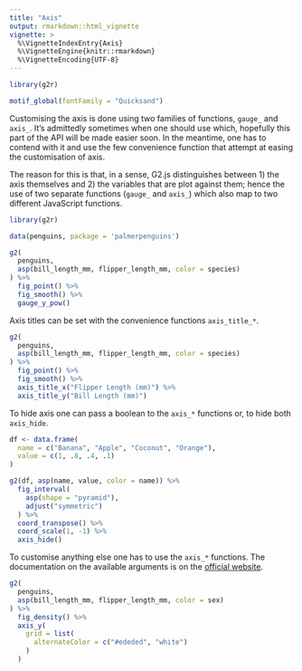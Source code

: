 ```yaml
---
title: "Axis"
output: rmarkdown::html_vignette
vignette: >
  %\VignetteIndexEntry{Axis}
  %\VignetteEngine{knitr::rmarkdown}
  %\VignetteEncoding{UTF-8}
---
```


```r
library(g2r)

motif_global(fontFamily = "Quicksand")
```

Customising the axis is done using two families of functions, `gauge_` and `axis_`. It's admittedly sometimes when one should use which, hopefully this part of the API will be made easier soon. In the meantime, one has to contend with it and use the few convenience function that attempt at easing the customisation of axis.

The reason for this is that, in a sense, G2.js distinguishes between 1) the axis themselves and 2) the variables that are plot against them; hence the use of two separate functions (`gauge_` and `axis_`) which also map to two different JavaScript functions.

```r
library(g2r)

data(penguins, package = 'palmerpenguins')

g2(
  penguins, 
  asp(bill_length_mm, flipper_length_mm, color = species)
) %>% 
  fig_point() %>%
  fig_smooth() %>%  
  gauge_y_pow() 
```

Axis titles can be set with the convenience functions `axis_title_*`.

```r
g2(
  penguins, 
  asp(bill_length_mm, flipper_length_mm, color = species)
) %>% 
  fig_point() %>%
  fig_smooth() %>%  
  axis_title_x("Flipper Length (mm)") %>% 
  axis_title_y("Bill Length (mm)")
```

To hide axis one can pass a boolean to the `axis_*` functions or, to hide both `axis_hide`.

```r
df <- data.frame(
  name = c("Banana", "Apple", "Coconut", "Orange"),
  value = c(1, .8, .4, .1)
)

g2(df, asp(name, value, color = name)) %>% 
  fig_interval(
    asp(shape = "pyramid"),
    adjust("symmetric")
  ) %>% 
  coord_transpose() %>% 
  coord_scale(1, -1) %>% 
  axis_hide()
```

To customise anything else one has to use the `axis_*` functions. The documentation on the available arguments is on the [official website](https://g2.antv.vision/en/docs/api/general/axis).

```r
g2(
  penguins, 
  asp(bill_length_mm, flipper_length_mm, color = sex)
) %>% 
  fig_density() %>%   
  axis_y( 
    grid = list(
      alternateColor = c("#ededed", "white")
    )
  )
```

